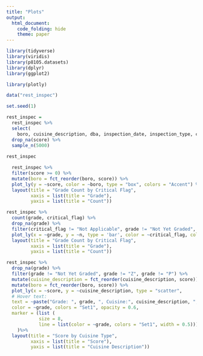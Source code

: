 ```yaml
---
title: "Plots"
output:
  html_document:
    code_folding: hide
    theme: paper
---
```


```r
library(tidyverse)
library(viridis)
library(p8105.datasets)
library(dplyr)
library(ggplot2)

library(plotly)

```

```r

data("rest_inspec")

set.seed(1)

rest_inspec = 
  rest_inspec %>% 
  select(
    boro, cuisine_description, dba, inspection_date, inspection_type, critical_flag, score, grade) %>%
  drop_na(score) %>%
  sample_n(5000) 
  
rest_inspec

```


```r

  rest_inspec %>%
  filter(score >= 0) %>%
  mutate(boro = fct_reorder(boro, score)) %>%
  plot_ly(y = ~score, color = ~boro, type = "box", colors = "Accent") %>%
  layout(title = "Grade Count by Critical Flag",
         xaxis = list(title = "Grade"),
         yaxis = list(title = "Count"))
```


```r

rest_inspec %>%
  count(grade, critical_flag) %>%
  drop_na(grade) %>% 
  filter(critical_flag != "Not Applicable", grade != "Not Yet Graded", grade != "Z", grade != "P") %>%
  plot_ly(x = ~grade, y = ~n, type = 'bar', color = ~critical_flag, colors = "Accent") %>%
  layout(title = "Grade Count by Critical Flag",
         xaxis = list(title = "Grade"),
         yaxis = list(title = "Count"))

```

```r

rest_inspec %>%
  drop_na(grade) %>% 
  filter(grade != "Not Yet Graded", grade != "Z", grade != "P") %>%
  mutate(cuisine_description = fct_reorder(cuisine_description, score)) %>%
  mutate(boro = fct_reorder(boro, score)) %>%
  plot_ly(x = ~score, y = ~cuisine_description, type = "scatter",
  # Hover text:
  text = ~paste("Grade: ", grade, ", Cuisine:", cuisine_description, ", Borough:", boro),
  color = ~grade, colors = "Set1", opacity = 0.6, 
  marker = (list (
            size = 8,
            line = list(color = ~grade, colors = "Set1", width = 0.5)))
    )%>%
  layout(title = "Score by Cuisine Type",
         xaxis = list(title = "Score"),
         yaxis = list(title = "Cuisine Description"))

```